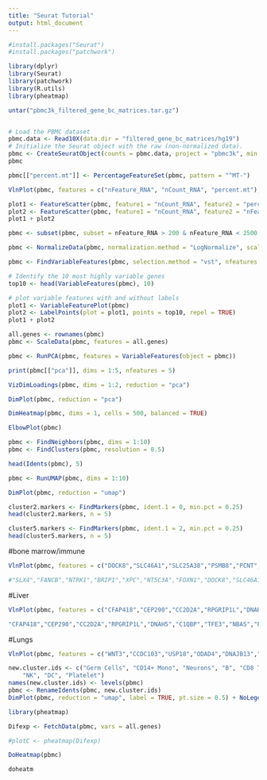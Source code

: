 ```yaml
---
title: "Seurat Tutorial"
output: html_document
---
```


```r
#install.packages("Seurat")
#install.packages("patchwork")

library(dplyr)
library(Seurat)
library(patchwork)
library(R.utils)
library(pheatmap)
```


```r
untar("pbmc3k_filtered_gene_bc_matrices.tar.gz")


```

```r

```


```r
# Load the PBMC dataset
pbmc.data <- Read10X(data.dir = "filtered_gene_bc_matrices/hg19")
# Initialize the Seurat object with the raw (non-normalized data).
pbmc <- CreateSeuratObject(counts = pbmc.data, project = "pbmc3k", min.cells = 3, min.features = 200)
pbmc
```


```r
pbmc[["percent.mt"]] <- PercentageFeatureSet(pbmc, pattern = "^MT-")
```


```r
VlnPlot(pbmc, features = c("nFeature_RNA", "nCount_RNA", "percent.mt"), ncol = 3)
```


```r
plot1 <- FeatureScatter(pbmc, feature1 = "nCount_RNA", feature2 = "percent.mt")
plot2 <- FeatureScatter(pbmc, feature1 = "nCount_RNA", feature2 = "nFeature_RNA")
plot1 + plot2
```


```r
pbmc <- subset(pbmc, subset = nFeature_RNA > 200 & nFeature_RNA < 2500 & percent.mt < 5)
```

```r
pbmc <- NormalizeData(pbmc, normalization.method = "LogNormalize", scale.factor = 10000)
```


```r
pbmc <- FindVariableFeatures(pbmc, selection.method = "vst", nfeatures = 2000)

# Identify the 10 most highly variable genes
top10 <- head(VariableFeatures(pbmc), 10)

# plot variable features with and without labels
plot1 <- VariableFeaturePlot(pbmc)
plot2 <- LabelPoints(plot = plot1, points = top10, repel = TRUE)
plot1 + plot2
```


```r
all.genes <- rownames(pbmc)
pbmc <- ScaleData(pbmc, features = all.genes)
```


```r
pbmc <- RunPCA(pbmc, features = VariableFeatures(object = pbmc))
```


```r
print(pbmc[["pca"]], dims = 1:5, nfeatures = 5)
```


```r
VizDimLoadings(pbmc, dims = 1:2, reduction = "pca")
```


```r
DimPlot(pbmc, reduction = "pca")
```


```r
DimHeatmap(pbmc, dims = 1, cells = 500, balanced = TRUE)
```


```r
ElbowPlot(pbmc)
```


```r
pbmc <- FindNeighbors(pbmc, dims = 1:10)
pbmc <- FindClusters(pbmc, resolution = 0.5)
```


```r
head(Idents(pbmc), 5)
```


```r
pbmc <- RunUMAP(pbmc, dims = 1:10)
```


```r
DimPlot(pbmc, reduction = "umap")
```


```r
cluster2.markers <- FindMarkers(pbmc, ident.1 = 0, min.pct = 0.25)
head(cluster2.markers, n = 5)
```


```r
cluster5.markers <- FindMarkers(pbmc, ident.1 = 2, min.pct = 0.25)
head(cluster5.markers, n = 5)

```


#bone marrow/immune

```r
VlnPlot(pbmc, features = c("DOCK8","SLC46A1","SLC25A38","PSMB8","PCNT","TBX1","NOP10","FANCC","SLC35C1"))

#"SLX4","FANCB","NTRK1","BRIP1","XPC","NT5C3A","FOXN1","DOCK8","SLC46A1","SLC25A38","PSMB8","PCNT","TBX1","NOP10","FANCC","SLC35C1","FANCF","ITCH","PLCG2","MGAT2","LYST","IKBKG","FANCG","SGSH","FANCE","UVSSA","MT-TP","ERCC4","RTEL1","MMADHC","JAGN1","UMPS","BLOC1S6","DSG1","DHFR","MTRR","DNMT3B","CD151","ADA","TBXAS1","WRAP53","LRBA","FANCD2","AIRE","RPS19","ANKRD26","FTCD","BRCA2","CBS","NIPBL","TNFRSF13B","PEPD","ABHD5","TTC7A","PGK1","FANCA","ABCB7","GBA1","AK2","ERCC6L2","CEP57","IRX5","GATA2","MAN2B1","RAD51C","LIG4","IFIH1","JAK3","HAX1","TBCE","MTR","ACP5","RBM8A","KLF1","FANCM","LBR","SEC23B","HPS1","CLPB","PMS2","DKC1","TMPRSS6","NBN","GTF2H5","RNF168","ATM","SMARCAL1","CYB5R3","XPA","BLM","MYH9","ERCC1","FOXP3","PALB2","PGM3","FANCI","RAD50","FANCL","SBDS","SPRTN","DDX11","RECQL4","USB1","MAPRE2","MECOM","HOXA11","TERT","PARN","TINF2","TERC","GTF2E2","SAMD9L","TFRC","SEC61A1","OTULIN","IARS1","EMG1","TRNT1","CAD","SRP54","SLC37A4","POLE","SAMD9","FUT8","EXTL3","BRD4","NBAS","NPM1","AP1B1","UQCRFS1","CDC42","MADD","PRIM1","TPP2","MYSM1","NFE2L2","PAX1"

```

#Liver

```r
VlnPlot(pbmc, features = c("CFAP418","CEP290","CC2D2A","RPGRIP1L","DNAH5","C1QBP","TFE3","NBAS","PRIM1","COX16"))

"CFAP418","CEP290","CC2D2A","RPGRIP1L","DNAH5","C1QBP","TFE3","NBAS","PRIM1","COX16"
```
#Lungs
```r
VlnPlot(pbmc, features = c("WNT3","CCDC103","USP18","ODAD4","DNAJB13","DNAH5","CFAP300","FOXJ1","TTC121"))

```



```r
new.cluster.ids <- c("Germ Cells", "CD14+ Mono", "Neurons", "B", "CD8 T", "FCGR3A+ Mono",
    "NK", "DC", "Platelet")
names(new.cluster.ids) <- levels(pbmc)
pbmc <- RenameIdents(pbmc, new.cluster.ids)
DimPlot(pbmc, reduction = "umap", label = TRUE, pt.size = 0.5) + NoLegend()

```



```r
library(pheatmap)
```




```r
Difexp <- FetchData(pbmc, vars = all.genes)
```


```r
#plotC <- pheatmap(Difexp)
```


```r
DoHeatmap(pbmc)
```

```r
doheatm
```





